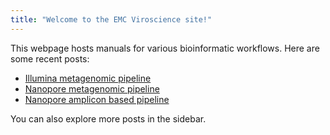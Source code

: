 ```yaml
---
title: "Welcome to the EMC Viroscience site!"
---
```


This webpage hosts manuals for various bioinformatic workflows.  Here are some recent posts:

- [Illumina metagenomic pipeline](posts/my-first-post.html)
- [Nanopore metagenomic pipeline](posts/my-second-post.html)
- [Nanopore amplicon based pipeline](posts/fake-link.html)

You can also explore more posts in the sidebar.
